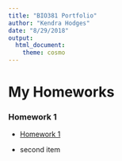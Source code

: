 ```yaml
---
title: "BIO381 Portfolio"
author: "Kendra Hodges"
date: "8/29/2018"
output: 
  html_document: 
    theme: cosmo
---
```



# My Homeworks

### Homework 1

* [Homework 1](testhw.html)

* second item


